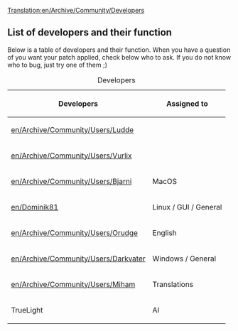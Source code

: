 [[Translation:en/Archive/Community/Developers]]
==List of developers and their function==

Below is a table of developers and their function. When you have a question of you want your patch applied, check below who to ask. If you do not know who to bug, just try one of them ;)

{| border="1"
|+ Developers
|-
! Developers !! Assigned to
|-
|[[en/Archive/Community/Users/Ludde]] || <none> 
|-
|[[en/Archive/Community/Users/Vurlix]] || <none> 
|-
|[[en/Archive/Community/Users/Bjarni]] || MacOS
|-
|[[en/Dominik81]] || Linux / GUI / General
|-
|[[en/Archive/Community/Users/Orudge]] || English
|-
|[[en/Archive/Community/Users/Darkvater]] || Windows / General
|-
|[[en/Archive/Community/Users/Miham]] || Translations
|-
|TrueLight || AI
|}